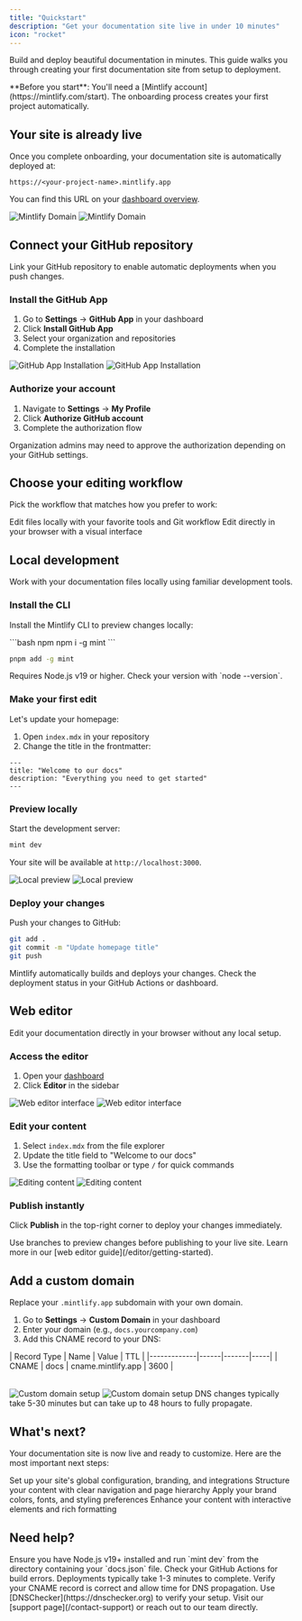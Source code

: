 ```yaml
---
title: "Quickstart"
description: "Get your documentation site live in under 10 minutes"
icon: "rocket"
---
```


Build and deploy beautiful documentation in minutes. This guide walks you through creating your first documentation site from setup to deployment.

<Info>
**Before you start**: You'll need a [Mintlify account](https://mintlify.com/start). The onboarding process creates your first project automatically.
</Info>

## Your site is already live

Once you complete onboarding, your documentation site is automatically deployed at:

```
https://<your-project-name>.mintlify.app
```

You can find this URL on your [dashboard overview](https://dashboard.mintlify.com/).

<Frame>
  <img src="/images/quickstart/mintlify-domain-light.png" alt="Mintlify Domain" className="block dark:hidden" />
  <img src="/images/quickstart/mintlify-domain-dark.png" alt="Mintlify Domain" className="hidden dark:block" />
</Frame>

## Connect your GitHub repository

Link your GitHub repository to enable automatic deployments when you push changes.

### Install the GitHub App

1. Go to **Settings** → **GitHub App** in your dashboard
2. Click **Install GitHub App**
3. Select your organization and repositories
4. Complete the installation

<Frame>
  <img src="/images/quickstart/github-app-installation-light.png" alt="GitHub App Installation" className="block dark:hidden" />
  <img src="/images/quickstart/github-app-installation-dark.png" alt="GitHub App Installation" className="hidden dark:block" />
</Frame>

### Authorize your account

1. Navigate to **Settings** → **My Profile**
2. Click **Authorize GitHub account**
3. Complete the authorization flow

<Tip>
Organization admins may need to approve the authorization depending on your GitHub settings.
</Tip>

## Choose your editing workflow

Pick the workflow that matches how you prefer to work:

<CardGroup cols={2}>
  <Card title="Local development" icon="terminal" href="#local-development">
    Edit files locally with your favorite tools and Git workflow
  </Card>
  <Card title="Web editor" icon="mouse-pointer-2" href="#web-editor">
    Edit directly in your browser with a visual interface
  </Card>
</CardGroup>

## Local development

Work with your documentation files locally using familiar development tools.

### Install the CLI

Install the Mintlify CLI to preview changes locally:

<CodeGroup>
```bash npm
npm i -g mint
```

```bash pnpm  
pnpm add -g mint
```
</CodeGroup>

<Warning>
Requires Node.js v19 or higher. Check your version with `node --version`.
</Warning>

### Make your first edit

Let's update your homepage:

1. Open `index.mdx` in your repository
2. Change the title in the frontmatter:

```mdx index.mdx
---
title: "Welcome to our docs"
description: "Everything you need to get started"
---
```

### Preview locally

Start the development server:

```bash
mint dev
```

Your site will be available at `http://localhost:3000`.

<Frame>
  <img src="/images/quickstart/mintlify-dev-light.png" alt="Local preview" className="block dark:hidden" />
  <img src="/images/quickstart/mintlify-dev-dark.png" alt="Local preview" className="hidden dark:block" />
</Frame>

### Deploy your changes

Push your changes to GitHub:

```bash
git add .
git commit -m "Update homepage title"
git push
```

Mintlify automatically builds and deploys your changes. Check the deployment status in your GitHub Actions or dashboard.

## Web editor

Edit your documentation directly in your browser without any local setup.

### Access the editor

1. Open your [dashboard](https://dashboard.mintlify.com)
2. Click **Editor** in the sidebar

<Frame>
  <img alt="Web editor interface" src="/images/quickstart/web-editor-light.png" className="block dark:hidden" />
  <img alt="Web editor interface" src="/images/quickstart/web-editor-dark.png" className="hidden dark:block" />
</Frame>

### Edit your content

1. Select `index.mdx` from the file explorer
2. Update the title field to "Welcome to our docs"
3. Use the formatting toolbar or type `/` for quick commands

<Frame>
  <img alt="Editing content" src="/images/quickstart/web-editor-editing-light.png" className="block dark:hidden" />
  <img alt="Editing content" src="/images/quickstart/web-editor-editing-dark.png" className="hidden dark:block" />
</Frame>

### Publish instantly

Click **Publish** in the top-right corner to deploy your changes immediately.

<Tip>
Use branches to preview changes before publishing to your live site. Learn more in our [web editor guide](/editor/getting-started).
</Tip>

## Add a custom domain

Replace your `.mintlify.app` subdomain with your own domain.

1. Go to **Settings** → **Custom Domain** in your dashboard
2. Enter your domain (e.g., `docs.yourcompany.com`)
3. Add this CNAME record to your DNS:

<Table>
| Record Type | Name | Value | TTL |
|-------------|------|-------|-----|
| CNAME | docs | cname.mintlify.app | 3600 |
</Table>

<Frame>
  <img src="/images/quickstart/custom-domain-light.png" alt="Custom domain setup" className="block dark:hidden" />
  <img src="/images/quickstart/custom-domain-dark.png" alt="Custom domain setup" className="hidden dark:block" />
</Frame>

<Info>
DNS changes typically take 5-30 minutes but can take up to 48 hours to fully propagate.
</Info>

## What's next?

Your documentation site is now live and ready to customize. Here are the most important next steps:

<CardGroup cols={2}>
  <Card title="Configure settings" icon="settings" href="/settings">
    Set up your site's global configuration, branding, and integrations
  </Card>
  <Card title="Organize navigation" icon="map" href="/navigation">
    Structure your content with clear navigation and page hierarchy
  </Card>
  <Card title="Customize appearance" icon="paintbrush" href="/themes">
    Apply your brand colors, fonts, and styling preferences
  </Card>
  <Card title="Add components" icon="puzzle" href="/components/accordions">
    Enhance your content with interactive elements and rich formatting
  </Card>
</CardGroup>

## Need help?

<AccordionGroup>
  <Accordion title="Local preview isn't working">
    Ensure you have Node.js v19+ installed and run `mint dev` from the directory containing your `docs.json` file.
  </Accordion>
  <Accordion title="Changes aren't appearing on my live site">
    Check your GitHub Actions for build errors. Deployments typically take 1-3 minutes to complete.
  </Accordion>
  <Accordion title="Custom domain isn't connecting">
    Verify your CNAME record is correct and allow time for DNS propagation. Use [DNSChecker](https://dnschecker.org) to verify your setup.
  </Accordion>
  <Accordion title="I need more help">
    Visit our [support page](/contact-support) or reach out to our team directly.
  </Accordion>
</AccordionGroup>